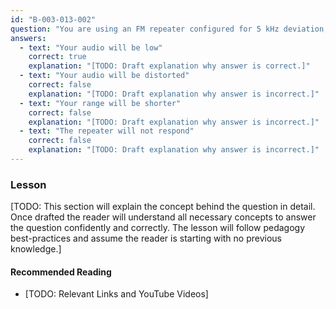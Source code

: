 ```yaml
---
id: "B-003-013-002"
question: "You are using an FM repeater configured for 5 kHz deviation, but your transmitter is set to 2.5 kHz deviation. What is the consequence?"
answers:
  - text: "Your audio will be low"
    correct: true
    explanation: "[TODO: Draft explanation why answer is correct.]"
  - text: "Your audio will be distorted"
    correct: false
    explanation: "[TODO: Draft explanation why answer is incorrect.]"
  - text: "Your range will be shorter"
    correct: false
    explanation: "[TODO: Draft explanation why answer is incorrect.]"
  - text: "The repeater will not respond"
    correct: false
    explanation: "[TODO: Draft explanation why answer is incorrect.]"
---
```


### Lesson

[TODO: This section will explain the concept behind the question in detail. Once drafted the reader will understand all necessary concepts to answer the question confidently and correctly. The lesson will follow pedagogy best-practices and assume the reader is starting with no previous knowledge.]

#### Recommended Reading

- [TODO: Relevant Links and YouTube Videos]

